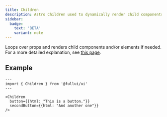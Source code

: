 ```yaml
---
title: Children
description: Astro Children used to dynamically render child components and/or elements based on props.
sidebar:
  badge:
    text: 'BETA'
    variant: note
---
```


Loops over props and renders child components and/or elements if needed. For a more detailed explanation, see [this page](/overview/children).

## Example
``` astro live
---
import { Children } from '@fullui/ui'
---

<Children
  button={{html: "This is a button."}}
  secondButton={{html: "And another one"}}
/>
```